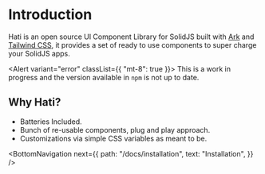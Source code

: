 
# Introduction

Hati is an open source UI Component Library for SolidJS built with [Ark](https://ark-ui.com "title") and [Tailwind CSS](https://tailwindcss.com/ "title"), it provides a
set of ready to use components to super charge your SolidJS apps.

<Alert variant="error" classList={{ "mt-8": true }}>
  <AlertCircle class="h-4 w-4" />
  <AlertTitle>
    This is a work in progress and the version available in `npm` is not up to
    date.
  </AlertTitle>
</Alert>

## Why Hati?

- Batteries Included.
- Bunch of re-usable components, plug and play approach.
- Customizations via simple CSS variables as meant to be.

<BottomNavigation
  next={{
    path: "/docs/installation",
    text: "Installation",
  }}
/>

